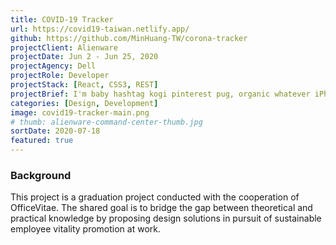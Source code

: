 ```yaml
---
title: COVID-19 Tracker
url: https://covid19-taiwan.netlify.app/
github: https://github.com/MinHuang-TW/corona-tracker
projectClient: Alienware
projectDate: Jun 2 - Jun 25, 2020
projectAgency: Dell
projectRole: Developer
projectStack: [React, CSS3, REST]
projectBrief: I'm baby hashtag kogi pinterest pug, organic whatever iPhone distillery shoreditch hexagon copper mug pour-over shaman plaid. Locavore brunch tousled bespoke.
categories: [Design, Development]
image: covid19-tracker-main.png
# thumb: alienware-command-center-thumb.jpg
sortDate: 2020-07-18
featured: true
---
```


### Background

This project is a graduation project conducted with the cooperation of OfficeVitae. The shared goal is to bridge the gap between theoretical and practical knowledge by proposing design solutions in pursuit of sustainable employee vitality promotion at work.